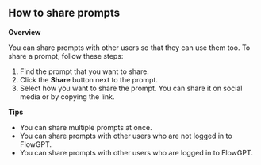 ## How to share prompts

**Overview**

You can share prompts with other users so that they can use them too. To share a prompt, follow these steps:

1. Find the prompt that you want to share.
2. Click the **Share** button next to the prompt.
3. Select how you want to share the prompt. You can share it on social media or by copying the link.

**Tips**

- You can share multiple prompts at once.
- You can share prompts with other users who are not logged in to FlowGPT.
- You can share prompts with other users who are logged in to FlowGPT.
